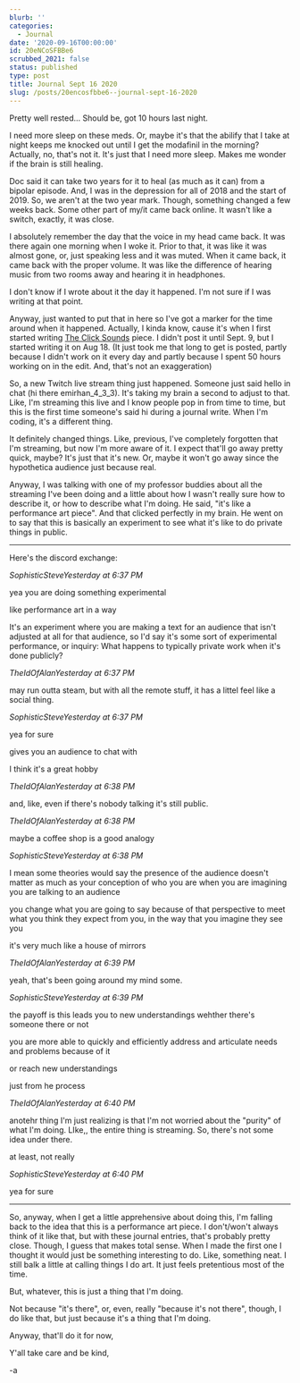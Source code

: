```yaml
---
blurb: ''
categories:
  - Journal
date: '2020-09-16T00:00:00'
id: 20eNCoSFBBe6
scrubbed_2021: false
status: published
type: post
title: Journal Sept 16 2020
slug: /posts/20encosfbbe6--journal-sept-16-2020
---
```


Pretty well rested... Should be, got 10 hours last night. 

I need more sleep on these meds. Or, maybe it's that the abilify that I take at night keeps me knocked out until I get the modafinil in the morning? Actually, no, that's not it. It's just that I need more sleep. Makes me wonder if the brain is still healing. 

Doc said it can take two years for it to heal (as much as it can) from a bipolar episode. And, I was in the depression for all of 2018 and the start of 2019. So, we aren't at the two year mark. Though, something changed a few weeks back. Some other part of my/it came back online. It wasn't like a switch, exactly, it was close. 

I absolutely remember the day that the voice in my head came back. It was there again one morning when I woke it. Prior to that, it was like it was almost gone, or, just speaking less and it was muted. When it came back, it came back with the proper volume. It was like the difference of hearing music from two rooms away and hearing it in headphones. 

I don't know if I wrote about it the day it happened. I'm not sure if I was writing at that point. 

Anyway, just wanted to put that in here so I've got a marker for the time around when it happened. Actually, I kinda know, cause it's when I first started writing [The Click Sounds](https://www.alanwsmith.com/the-clicky-sound/) piece. I didn't post it until Sept. 9, but I started writing it on Aug 18. (It just took me that long to get is posted, partly because I didn't work on it every day and partly because I spent 50 hours working on in the edit. And, that's not an exaggeration)

So, a new Twitch live stream thing just happened. Someone just said hello in chat (hi there emirhan_4_3_3). It's taking my brain a second to adjust to that. Like, I'm streaming this live and I know people pop in from time to time, but this is the first time someone's said hi during a journal write. When I'm coding, it's a different thing. 

It definitely changed things. Like, previous, I've completely forgotten that I'm streaming, but now I'm more aware of it. I expect that'll go away pretty quick, maybe? It's just that it's new. Or, maybe it won't go away since the hypothetica audience just because real. 

Anyway, I was talking with one of my professor buddies about all the streaming I've been doing and a little about how I wasn't really sure how to describe it, or how to describe what I'm doing. He said, "it's like a performance art piece". And that clicked perfectly in my brain. He went on to say that this is basically an experiment to see what it's like to do private things in public. 

---


Here's the discord exchange:

_SophisticSteveYesterday at 6:37 PM_


yea you are doing something experimental

like performance art in a way

It's an experiment where you are making a text for an audience that isn't adjusted at all for that audience, so I'd say it's some sort of experimental performance, or inquiry: What happens to typically private work when it's done publicly?


_TheIdOfAlanYesterday at 6:37 PM_

may run outta steam, but with all the remote stuff, it has a littel feel like a social thing.


_SophisticSteveYesterday at 6:37 PM_

yea for sure

gives you an audience to chat with

I think it's a great hobby


_TheIdOfAlanYesterday at 6:38 PM_

and, like, even if there's nobody talking it's still public.


_TheIdOfAlanYesterday at 6:38 PM_

maybe a coffee shop is a good analogy


_SophisticSteveYesterday at 6:38 PM_

I mean some theories would say the presence of the audience doesn't matter as much as your conception of who you are when you are imagining you are talking to an audience

you change what you are going to say because of that perspective to meet what you think they expect from you, in the way that you imagine they see you

it's very much like a house of mirrors


_TheIdOfAlanYesterday at 6:39 PM_

yeah, that's been going around my mind some.


_SophisticSteveYesterday at 6:39 PM_

the payoff is this leads you to new understandings wehther there's someone there or not

you are more able to quickly and efficiently address and articulate needs and problems because of it

or reach new understandings

just from he process


_TheIdOfAlanYesterday at 6:40 PM_

anotehr thing I'm just realizing is that I'm not worried about the "purity" of what I'm doing. LIke,, the entire thing is streaming. So, there's not some idea under there.

at least, not really

_SophisticSteveYesterday at 6:40 PM_

yea for sure

---


So, anyway, when I get a little apprehensive about doing this, I'm falling back to the idea that this is a performance art piece. I don't/won't always think of it like that, but with these journal entries, that's probably pretty close. Though, I guess that makes total sense. When I made the first one I thought it would just be something interesting to do. Like, something neat. I still balk a little at calling things I do art. It just feels pretentious  most of the time. 

But, whatever, this is just a thing that I'm doing. 

Not because "it's there", or, even, really "because it's not there", though, I do like that, but just because it's a thing that I'm doing. 

Anyway, that'll do it for now, 

Y'all take care and be kind, 

-a
